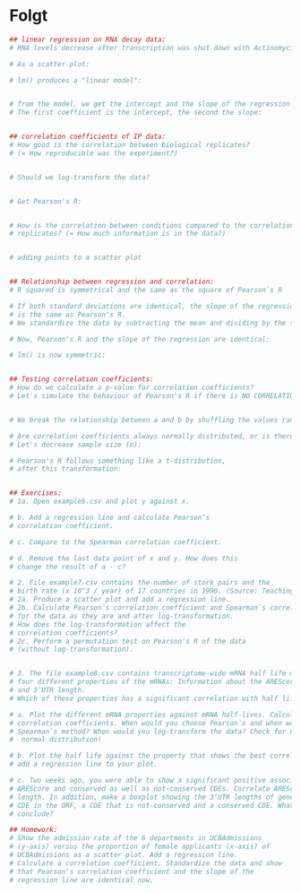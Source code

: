 # Folgt {#day5}

```r
## linear regression on RNA decay data:
# RNA levels decrease after transcription was shut down with Actinomycin D:

# As a scatter plot:

# lm() produces a "linear model":


# from the model, we get the intercept and the slope of the regression line.
# The first coefficient is the intercept, the second the slope:


## correlation coefficients of IP data:
# How good is the correlation between biological replicates? 
# (= How reproducible was the experiment?)


# Should we log-transform the data?


# Get Pearson's R:


# How is the correlation between conditions compared to the correlation between 
# replicates? (= How much information is in the data?)


# adding points to a scatter plot


## Relationship between regression and correlation:
# R squared is symmetrical and the same as the square of Pearson`s R 

# If both standard deviations are identical, the slope of the regression line
# is the same as Pearson's R.
# We standardize the data by subtracting the mean and dividing by the standard deviation:

# Now, Pearson's R and the slope of the regression are identical:

# lm() is now symmetric:


## Testing correlation coefficients:
# How do we calculate a p-value for correlation coefficients?
# Let's simulate the behaviour of Pearson's R if there is NO CORRELATION:


# We break the relationship between a and b by shuffling the values randomly:

# Are correlation coefficients always normally distributed, or is there a connection to sample size?
# Let's decrease sample size (n):

# Pearson's R follows something like a t-distribution, 
# after this transformation:


## Exercises:
# 1a. Open example6.csv and plot y against x.

# b. Add a regression line and calculate Pearson‘s
# correlation coefficient.

# c. Compare to the Spearman correlation coefficient.

# d. Remove the last data point of x and y. How does this
# change the result of a - c?

# 2. File example7.csv contains the number of stork pairs and the
# birth rate (x 10^3 / year) of 17 countries in 1990. (Source: Teaching Statistics, Volume 22 ).
# 2a. Produce a scatter plot and add a regression line. 
# 2b. Calculate Pearson`s correlation coefficient and Spearman`s correlation coefficient 
# for the data as they are and after log-transformation. 
# How does the log-transformation affect the
# correlation coefficients?
# 2c. Perform a permutation test on Pearson's R of the data 
# (without log-transformation).


# 3. The file example8.csv contains transcriptome-wide mRNA half life measurements and
# four different properties of the mRNAs: Information about the AREScore, 5‘UTR, ORF
# and 3‘UTR length.
# Which of these properties has a significant correlation with half life?

# a. Plot the different mRNA properties against mRNA half-lives. Calculate the respective
# correlation coefficients. When would you choose Pearson`s and when would you choose
# Spearman`s method? When would you log-transform the data? Check for normal or log-
#  normal distribution!

# b. Plot the half life against the property that shows the best correlation with half-life and
# add a regression line to your plot.

# c. Two weeks ago, you were able to show a significant positive association between
# AREScore and conserved as well as not-conserved CDEs. Correlate AREScore and 3‘UTR
# length. In addition, make a boxplot showing the 3‘UTR lengths of genes with no CDE, a
# CDE in the ORF, a CDE that is not-conserved and a conserved CDE. What would you
# conclude?

## Homework:
# Show the admission rate of the 6 departments in UCBAdmissions
# (y-axis) versus the proportion of female applicants (x-axis) of
# UCBAdmissions as a scatter plot. Add a regression line.
# Calculate a correlation coefficient. Standardize the data and show
# that Pearson‘s correlation coefficient and the slope of the
# regression line are identical now.



```

